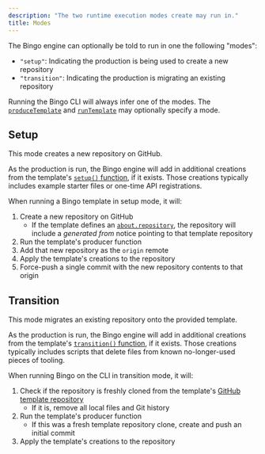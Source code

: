 ```yaml
---
description: "The two runtime execution modes create may run in."
title: Modes
---
```


The Bingo engine can optionally be told to run in one the following "modes":

- `"setup"`: Indicating the production is being used to create a new repository
- `"transition"`: Indicating the production is migrating an existing repository

Running the Bingo CLI will always infer one of the modes.
The [`produceTemplate`](/build/apis/produce-template) and [`runTemplate`](/build/apis/run-template) may optionally specify a mode.

## Setup

This mode creates a new repository on GitHub.

As the production is run, the Bingo engine will add in additional creations from the template's [`setup()` function](/build/apis/create-template#transition), if it exists.
Those creations typically includes example starter files or one-time API registrations.

When running a Bingo template in setup mode, it will:

1. Create a new repository on GitHub
   - If the template defines an [`about.repository`](/build/apis/create-template#about), the repository will include a _generated from_ notice pointing to that template repository
2. Run the template's producer function
3. Add that new repository as the `origin` remote
4. Apply the template's creations to the repository
5. Force-push a single commit with the new repository contents to that origin

## Transition

This mode migrates an existing repository onto the provided template.

As the production is run, the Bingo engine will add in additional creations from the template's [`transition()` function](/build/apis/create-template#transition), if it exists.
Those creations typically includes scripts that delete files from known no-longer-used pieces of tooling.

When running Bingo on the CLI in transition mode, it will:

1. Check if the repository is freshly cloned from the template's [GitHub template repository](https://docs.github.com/en/repositories/creating-and-managing-repositories/creating-a-repository-from-a-template)
   - If it is, remove all local files and Git history
2. Run the template's producer function
   - If this was a fresh template repository clone, create and push an initial commit
3. Apply the template's creations to the repository

